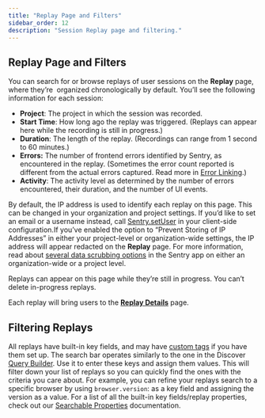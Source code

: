 ```yaml
---
title: "Replay Page and Filters"
sidebar_order: 12
description: "Session Replay page and filtering."
---
```


## Replay Page and Filters

You can search for or browse replays of user sessions on the **Replay** page, where they’re  organized chronologically by default. You’ll see the following information for each session:

- **Project**: The project in which the session was recorded.
- **Start Time**: How long ago the replay was triggered. (Replays can appear here while the recording is still in progress.)
- **Duration**: The length of the replay. (Recordings can range from 1 second to 60 minutes.)
- **Errors:** The number of frontend errors identified by Sentry, as encountered in the replay. (Sometimes the error count reported is different from the actual errors captured. Read more in [Error Linking](/platforms/javascript/session-replay/#error-linking).)
- **Activity**: The activity level as determined by the number of errors encountered, their duration, and the number of UI events.

By default, the IP address is used to identify each replay on this page. This can be changed in your organization and project settings. If you’d like to set an email or a username instead, call [Sentry.setUser](/platforms/javascript/enriching-events/identify-user) in your client-side configuration.If you’ve enabled the option to “Prevent Storing of IP Addresses” in either your project-level or organization-wide settings, the IP address will appear redacted on the **Replay** page. For more information, read about [several data scrubbing options](/product/data-management-settings/scrubbing/server-side-scrubbing/) in the Sentry app on either an organization-wide or a project level.

Replays can appear on this page while they’re still in progress. You can’t delete in-progress replays.

Each replay will bring users to the [**Replay Details**](/product/session-replay/replay-details/) page.

## Filtering Replays

All replays have built-in key fields, and may have [custom tags](/platforms/javascript/enriching-events/tags/) if you have them set up. The search bar operates similarly to the one in the Discover [Query Builder](/product/discover-queries/query-builder/#filter-by-search-conditions). Use it to enter these keys and assign them values. This will filter down your list of replays so you can quickly find the ones with the criteria you care about. For example, you can refine your replays search to a specific browser by using `browser.version`: as a key field and assigning the version as a value. For a list of all the built-in key fields/replay properties, check out our [Searchable Properties](/product/sentry-basics/search/searchable-properties/#replay-properties) documentation.
